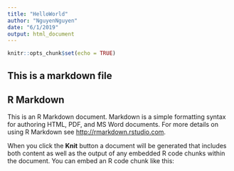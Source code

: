 ```yaml
---
title: "HelloWorld"
author: "NguyenNguyen"
date: "6/1/2019"
output: html_document
---
```


```r
knitr::opts_chunk$set(echo = TRUE)
```


## This is a markdown file

## R Markdown

This is an R Markdown document. Markdown is a simple formatting syntax for authoring HTML, PDF, and MS Word documents. For more details on using R Markdown see <http://rmarkdown.rstudio.com>.

When you click the **Knit** button a document will be generated that includes both content as well as the output of any embedded R code chunks within the document. You can embed an R code chunk like this:



